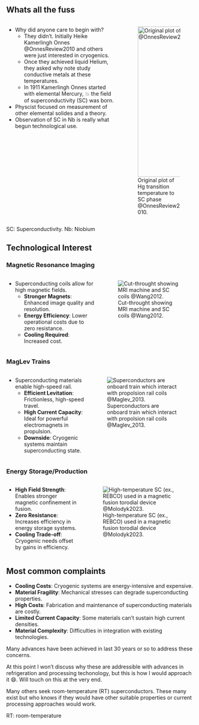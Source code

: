 ## Whats all the fuss

:::: {.columns}

::: {.column width="60%"}
- Why did anyone care to begin with?
    - They didn't. Initially Heike Kamerlingh Onnes @OnnesReview2010 and others were just interested in cryogenics.
    - Once they achieved liquid Helium, they asked why note study conductive metals at these temperatures.
    - In 1911 Kamerlingh Onnes started with elemental Mercury, 💥 the field of superconductivity (SC) was born.
- Physcist focused on measurement of other elemental solides and a theory.
- Observation of SC in Nb is really what begun technological use.
:::

::: {.column width="40%"}

![Original plot of Hg transition temperature to SC phase @OnnesReview2010.](figures/HgSC_HKO.jpeg){#fig-HgSC_HKO height=400}

:::

::::

::: aside
SC: Superconductivity. Nb: Niobium
:::


## Technological Interest

::: {.panel-tabset}

### Magnetic Resonance Imaging

:::: {.columns}

::: {.column}
- Superconducting coils allow for high magnetic fields.
    - **Stronger Magnets**: Enhanced image quality and resolution.
    - **Energy Efficiency**: Lower operational costs due to zero resistance.
    - **Cooling Required**: Increased cost.

:::

::: {.column}
![Cut-throught showing MRI machine and SC coils @Wang2012.](https://d3i71xaburhd42.cloudfront.net/3746977dcb23069bdfed6abeb2b2e4bc4c596098/4-Figure7-1.png){#fig-MRI}
:::

::::

### MagLev Trains
:::: {.columns}

::: {.column}
- Superconducting materials enable high-speed rail.
    - **Efficient Levitation**: Frictionless, high-speed travel.
    - **High Current Capacity**: Ideal for powerful electromagnets in propulsion.
    - **Downside**: Cryogenic systems maintain superconducting state.
:::

::: {.column}
![Superconductors are onboard train which interact with propolsion rail coils @Maglev_2013.](figures/maglev.jpg){#fig-MagLev}
:::

::::

### Energy Storage/Production
:::: {.columns}

::: {.column}
- **High Field Strength**: Enables stronger magnetic confinement in fusion.
- **Zero Resistance**: Increases efficiency in energy storage systems.
- **Cooling Trade-off**: Cryogenic needs offset by gains in efficiency.
:::

::: {.column}
![High-temperature SC (ex., REBCO) used in a magnetic fusion torodial device @Molodyk2023.](figures/MagFusion.gif){#fig-MFE}
:::

::::

:::

## Most common complaints

- **Cooling Costs**: Cryogenic systems are energy-intensive and expensive.
- **Material Fragility**: Mechanical stresses can degrade superconducting properties.
- **High Costs**: Fabrication and maintenance of superconducting materials are costly.
- **Limited Current Capacity**: Some materials can't sustain high current densities.
- **Material Complexity**: Difficulties in integration with existing technologies.

Many advances have been achieved in last 30 years or so to address these concerns.

::: {.callout-note}
At this point I won't discuss why these are addressible with advances in refrigeration and processing techonology, but this is how I would approach it 😄. Will touch on this at the very end.

Many others seek room-temperature (RT) superconductors. These many exist but who knows if they would have other suitable properties or current processing approaches would work.

:::


::: aside
RT: room-temperature
:::

